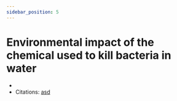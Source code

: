 ```yaml
---
sidebar_position: 5
---
```

# Environmental impact of the chemical used to kill bacteria in water
- 
- Citations: [asd](https://www.britannica.com/science/bacteria/Evolution-of-bacteria)